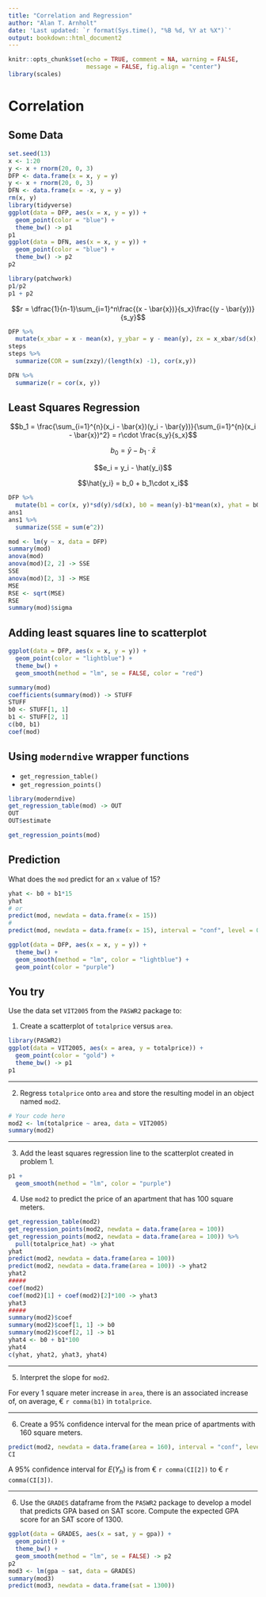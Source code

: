 ```yaml
---
title: "Correlation and Regression"
author: "Alan T. Arnholt"
date: 'Last updated: `r format(Sys.time(), "%B %d, %Y at %X")`'
output: bookdown::html_document2
---
```


```r
knitr::opts_chunk$set(echo = TRUE, comment = NA, warning = FALSE, 
                      message = FALSE, fig.align = "center")
library(scales)
```

# Correlation

## Some Data

```r
set.seed(13)
x <- 1:20
y <- x + rnorm(20, 0, 3)
DFP <- data.frame(x = x, y = y)
y <- x + rnorm(20, 0, 3)
DFN <- data.frame(x = -x, y = y)
rm(x, y)
library(tidyverse)
ggplot(data = DFP, aes(x = x, y = y)) + 
  geom_point(color = "blue") + 
  theme_bw() -> p1
p1
ggplot(data = DFN, aes(x = x, y = y)) + 
  geom_point(color = "blue") + 
  theme_bw() -> p2
p2
```

```r
library(patchwork)
p1/p2
p1 + p2
```



$$r = \dfrac{1}{n-1}\sum_{i=1}^n\frac{(x - \bar{x})}{s_x}\frac{(y - \bar{y})}{s_y}$$

```r
DFP %>% 
  mutate(x_xbar = x - mean(x), y_ybar = y - mean(y), zx = x_xbar/sd(x), zy = y_ybar/sd(y), zxzy = zx*zy) -> steps
steps
steps %>% 
  summarize(COR = sum(zxzy)/(length(x) -1), cor(x,y))
```

```r
DFN %>% 
  summarize(r = cor(x, y))
```

## Least Squares Regression


$$b_1 = \frac{\sum_{i=1}^{n}(x_i - \bar{x})(y_i - \bar{y})}{\sum_{i=1}^{n}(x_i - \bar{x})^2} = r\cdot \frac{s_y}{s_x}$$

$$b_0 = \bar{y} - b_1\cdot\bar{x}$$

$$e_i = y_i - \hat{y_i}$$

$$\hat{y_i} = b_0 + b_1\cdot x_i$$

```r
DFP %>% 
  mutate(b1 = cor(x, y)*sd(y)/sd(x), b0 = mean(y)-b1*mean(x), yhat = b0 + b1*x, e = y - yhat) -> ans1
ans1
ans1 %>% 
  summarize(SSE = sum(e^2))
```

```r
mod <- lm(y ~ x, data = DFP)
summary(mod)
anova(mod)
anova(mod)[2, 2] -> SSE
SSE
anova(mod)[2, 3] -> MSE
MSE
RSE <- sqrt(MSE)
RSE
summary(mod)$sigma
```

## Adding least squares line to scatterplot

```r
ggplot(data = DFP, aes(x = x, y = y)) + 
  geom_point(color = "lightblue") + 
  theme_bw() + 
  geom_smooth(method = "lm", se = FALSE, color = "red")
```

```r
summary(mod)
coefficients(summary(mod)) -> STUFF
STUFF
b0 <- STUFF[1, 1]
b1 <- STUFF[2, 1]
c(b0, b1)
coef(mod)
```

## Using `moderndive` wrapper functions

* `get_regression_table()`
* `get_regression_points()`


```r
library(moderndive)
get_regression_table(mod) -> OUT 
OUT 
OUT$estimate
```

```r
get_regression_points(mod)
```

## Prediction

What does the `mod` predict for an `x` value of 15?

```r
yhat <- b0 + b1*15
yhat
# or
predict(mod, newdata = data.frame(x = 15))
#
predict(mod, newdata = data.frame(x = 15), interval = "conf", level = 0.95)
```

```r
ggplot(data = DFP, aes(x = x, y = y)) + 
  theme_bw() + 
  geom_smooth(method = "lm", color = "lightblue") + 
  geom_point(color = "purple")
```

## You try

Use the data set `VIT2005` from the `PASWR2` package to:

1. Create a scatterplot of `totalprice` versus `area`.

```r
library(PASWR2)
ggplot(data = VIT2005, aes(x = area, y = totalprice)) + 
  geom_point(color = "gold") + 
  theme_bw() -> p1
p1
```

___________

2. Regress `totalprice` onto `area` and store the resulting model in an object named `mod2`.  

```r
# Your code here
mod2 <- lm(totalprice ~ area, data = VIT2005)
summary(mod2)
```

_________

3. Add the least squares regression line to the scatterplot created in problem 1.

```r
p1 + 
  geom_smooth(method = "lm", color = "purple")
```


4. Use `mod2` to predict the price of an apartment that has 100 square meters.

```r
get_regression_table(mod2)
get_regression_points(mod2, newdata = data.frame(area = 100))
get_regression_points(mod2, newdata = data.frame(area = 100)) %>% 
  pull(totalprice_hat) -> yhat
yhat
predict(mod2, newdata = data.frame(area = 100))
predict(mod2, newdata = data.frame(area = 100)) -> yhat2
yhat2
#####
coef(mod2)
coef(mod2)[1] + coef(mod2)[2]*100 -> yhat3
yhat3
#####
summary(mod2)$coef
summary(mod2)$coef[1, 1] -> b0
summary(mod2)$coef[2, 1] -> b1
yhat4 <- b0 + b1*100
yhat4
c(yhat, yhat2, yhat3, yhat4)
```

------------------

5.  Interpret the slope for `mod2`.

For every 1 square meter increase in `area`, there is an associated increase of, on average, € `r comma(b1)` in `totalprice`.

------------------

6.  Create a 95% confidence interval for the mean price of apartments with 160 square meters.

```r
predict(mod2, newdata = data.frame(area = 160), interval = "conf", level = 0.95) -> CI
CI
```

A 95% confidence interval for $E(Y_h)$ is from € `r comma(CI[2])` to € `r comma(CI[3])`.

_________________

6.  Use the `GRADES` dataframe from the `PASWR2` package to develop a model that predicts GPA based on SAT score.  Compute the expected GPA score for an SAT score of 1300.

```r
ggplot(data = GRADES, aes(x = sat, y = gpa)) + 
  geom_point() +
  theme_bw() +
  geom_smooth(method = "lm", se = FALSE) -> p2
p2
mod3 <- lm(gpa ~ sat, data = GRADES)
summary(mod3)
predict(mod3, newdata = data.frame(sat = 1300))
```

